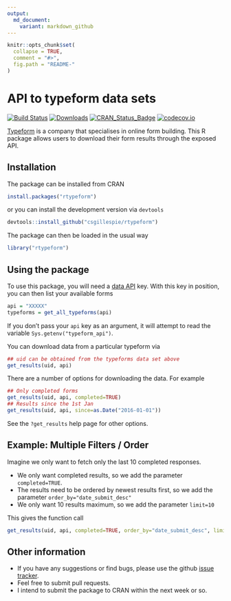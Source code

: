 ```yaml
---
output:
  md_document:
    variant: markdown_github
---
```


<!-- README.md is generated from README.Rmd. Please edit that file -->

```r
knitr::opts_chunk$set(
  collapse = TRUE,
  comment = "#>",
  fig.path = "README-"
)
```

# API to typeform data sets
[![Build Status](https://travis-ci.org/csgillespie/rtypeform.svg?branch=master)](https://travis-ci.org/csgillespie/rtypeform)
[![Downloads](http://cranlogs.r-pkg.org/badges/rtypeform?color=brightgreen)](http://cran.rstudio.com/package=rtypeform)
[![CRAN_Status_Badge](http://www.r-pkg.org/badges/version/rtypeform)](https://cran.r-project.org/package=rtypeform)
[![codecov.io](https://codecov.io/github/csgillespie/rtypeform/coverage.svg?branch=master)](https://codecov.io/github/csgillespie/rtypeform?branch=master)

[Typeform](https://typeform.com) is a company that specialises in online form building. 
This R package allows users to download their form results through the exposed API.


## Installation

The package can be installed from CRAN

```r
install.packages("rtypeform")
```

or you can install the development version via `devtools`

```r
devtools::install_github("csgillespie/rtypeform")
```

The package can then be loaded in the usual way

```r
library("rtypeform")
```

## Using the package

To use this package, you will need a [data API](https://www.typeform.com/help/data-api/)
key. With this key in position, you can then list your available forms

```r
api = "XXXXX"
typeforms = get_all_typeforms(api)
```

If you don't pass your `api` key as an argument, it will attempt to read the variable
`Sys.getenv("typeform_api")`.

You can download data from a particular typeform via
```r
## uid can be obtained from the typeforms data set above
get_results(uid, api)
```

There are a number of options for downloading the data. For example

```r
## Only completed forms
get_results(uid, api, completed=TRUE)
## Results since the 1st Jan
get_results(uid, api, since=as.Date("2016-01-01"))
```

See the `?get_results` help page for other options.

## Example: Multiple Filters / Order

Imagine we only want to fetch only the last 10 completed responses.

  * We only want completed results, so we add the parameter `completed=TRUE`.
  * The results need to be ordered by newest results first, so we add the parameter `order_by="date_submit_desc"`
  * We only want 10 results maximum, so we add the parameter `limit=10`
  
This gives the function call

```r
get_results(uid, api, completed=TRUE, order_by="date_submit_desc", limit=10)
```

## Other information

 * If you have any suggestions or find bugs, please use the github [issue tracker](https://github.com/csgillespie/typeform/issues).
 * Feel free to submit pull requests.
 * I intend to submit the package to CRAN within the next week or so.
